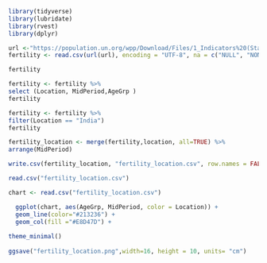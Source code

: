 ```r
library(tidyverse)
library(lubridate)
library(rvest)
library(dplyr)
```

```r
url <-"https://population.un.org/wpp/Download/Files/1_Indicators%20(Standard)/CSV_FILES/WPP2019_Fertility_by_Age.csv"
fertility <- read.csv(url(url), encoding = "UTF-8", na = c("NULL", "NONE"))

fertility
```



```r
fertility <- fertility %>%
select (Location, MidPeriod,AgeGrp )
fertility
```


```r
fertility <- fertility %>%
filter(Location == "India")
fertility
```
```r
fertility_location <- merge(fertility,location, all=TRUE) %>%
arrange(MidPeriod)
```

```r
write.csv(fertility_location, "fertility_location.csv", row.names = FALSE)
```

```r
read.csv("fertility_location.csv")
```




```r
chart <- read.csv("fertility_location.csv")

  ggplot(chart, aes(AgeGrp, MidPeriod, color = Location)) +
  geom_line(color="#213236") +
  geom_col(fill ="#E8D47D") +
    
theme_minimal()
  
ggsave("fertility_location.png",width=16, height = 10, units= "cm")
```




